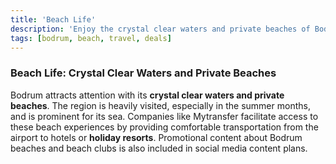 ```yaml
---
title: 'Beach Life'
description: 'Enjoy the crystal clear waters and private beaches of Bodrum.'
tags: [bodrum, beach, travel, deals]
---
```


### Beach Life: Crystal Clear Waters and Private Beaches

Bodrum attracts attention with its **crystal clear waters and private beaches**. The region is heavily visited, especially in the summer months, and is prominent for its sea. Companies like Mytransfer facilitate access to these beach experiences by providing comfortable transportation from the airport to hotels or **holiday resorts**. Promotional content about Bodrum beaches and beach clubs is also included in social media content plans.